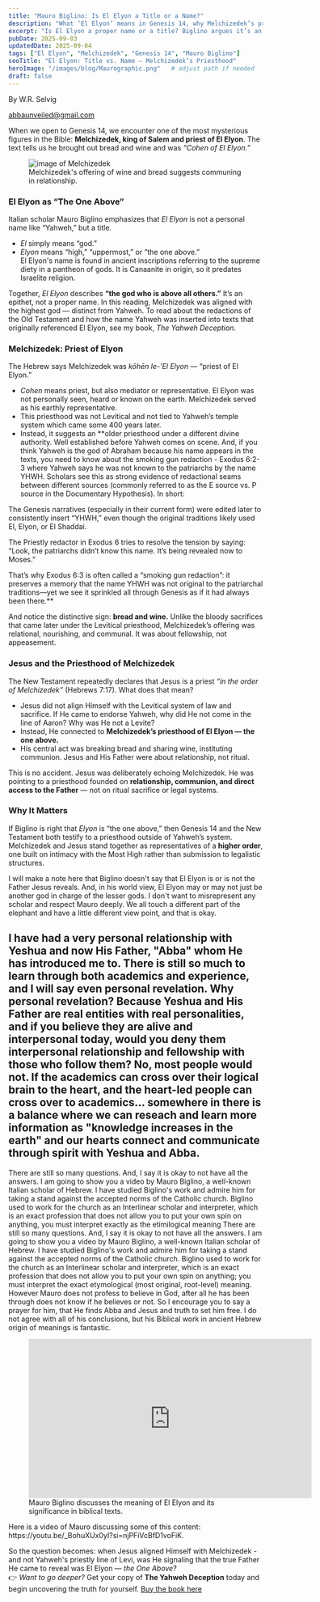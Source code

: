 ```yaml
---
title: "Mauro Biglino: Is El Elyon a Title or a Name?"
description: "What ‘El Elyon’ means in Genesis 14, why Melchizedek’s priesthood matters, and how Jesus connects to it."
excerpt: "Is El Elyon a proper name or a title? Biglino argues it’s an epithet—‘the Most High’—and that Melchizedek served Him with bread and wine."
pubDate: 2025-09-03
updatedDate: 2025-09-04
tags: ["El Elyon", "Melchizedek", "Genesis 14", "Mauro Biglino"]
seoTitle: "El Elyon: Title vs. Name — Melchizedek’s Priesthood"
heroImage: "/images/blog/Maurographic.png"   # adjust path if needed
draft: false
---
```


By W.R. Selvig

abbaunveiled@gmail.com

When we open to Genesis 14, we encounter one of the most mysterious figures in the Bible: **Melchizedek, king of Salem and priest of El Elyon**. The text tells us he brought out bread and wine and was *“Cohen of El Elyon.”*
<figure>
  <img class="is-narrow" src="/images/Melchizedek.png" alt="image of Melchizedek" />
  <figcaption>Melchizedek's offering of wine and bread suggests communing in relationship.</figcaption>
</figure>

### El Elyon as “The One Above”
Italian scholar Mauro Biglino emphasizes that *El Elyon* is not a personal name like “Yahweh,” but a title.  
- *El* simply means “god.”  
- *Elyon* means “high,” “uppermost,” or “the one above.”  
El Elyon's name is found in ancient inscriptions referring to the supreme diety in a pantheon of gods. It is Canaanite in origin, so it predates Israelite religion.

Together, *El Elyon* describes **“the god who is above all others.”** It’s an epithet, not a proper name. In this reading, Melchizedek was aligned with the highest god — distinct from Yahweh.
To read about the redactions of the Old Testament and how the name Yahweh was inserted into texts that originally referenced El Elyon, see my book, *The Yahweh Deception*.

### Melchizedek: Priest of Elyon
The Hebrew says Melchizedek was *kōhēn le-’El Elyon* — “priest of El Elyon.”  
- *Cohen* means priest, but also mediator or representative.  El Elyon was not personally seen, heard or known on the earth. Melchizedek served as his earthly representative.
- This priesthood was not Levitical and not tied to Yahweh’s temple system which came some 400 years later.  
- Instead, it suggests an **older priesthood under a different divine authority. Well established before Yahweh comes on scene.
And, if you think Yahweh is the god of Abraham because his name appears in the texts, you need to know about the smoking gun redaction - Exodus 6:2-3 where Yahweh says he was not known to the patriarchs by the name YHWH. Scholars see this as strong evidence of redactional seams between different sources (commonly referred to as the E source vs. P source in the Documentary Hypothesis). In short:

The Genesis narratives (especially in their current form) were edited later to consistently insert “YHWH,” even though the original traditions likely used El, Elyon, or El Shaddai.

The Priestly redactor in Exodus 6 tries to resolve the tension by saying: “Look, the patriarchs didn’t know this name. It’s being revealed now to Moses.”

That’s why Exodus 6:3 is often called a “smoking gun redaction”: it preserves a memory that the name YHWH was not original to the patriarchal traditions—yet we see it sprinkled all through Genesis as if it had always been there.**

And notice the distinctive sign: **bread and wine.** Unlike the bloody sacrifices that came later under the Levitical priesthood, Melchizedek’s offering was relational, nourishing, and communal. It was about fellowship, not appeasement. 

### Jesus and the Priesthood of Melchizedek
The New Testament repeatedly declares that Jesus is a priest *“in the order of Melchizedek”* (Hebrews 7:17). What does that mean?  

- Jesus did not align Himself with the Levitical system of law and sacrifice.  If He came to endorse Yahweh, why did He not come in the line of Aaron? Why was He not a Levite?
- Instead, He connected to **Melchizedek’s priesthood of El Elyon — the one above.**  
- His central act was breaking bread and sharing wine, instituting communion.  Jesus and His Father were about relationship, not ritual.

This is no accident. Jesus was deliberately echoing Melchizedek. He was pointing to a priesthood founded on **relationship, communion, and direct access to the Father** — not on ritual sacrifice or legal systems.  

### Why It Matters
If Biglino is right that *Elyon* is “the one above,” then Genesis 14 and the New Testament both testify to a priesthood outside of Yahweh’s system. Melchizedek and Jesus stand together as representatives of a **higher order**, one built on intimacy with the Most High rather than submission to legalistic structures.

I will make a note here that Biglino doesn't say that El Elyon is or is not the Father Jesus reveals. And, in his world view, El Elyon may or may not just be another god in charge of the lesser gods. I don't want to misrepresent any scholar and respect Mauro deeply. We all touch a different part of the elephant and have a little different view point, and that is okay.

I have had a very personal relationship with Yeshua and now His Father, "Abba" whom He has introduced me to. There is still so much to learn through both academics and experience, and I will say even personal revelation. Why personal revelation? Because Yeshua and His Father are real entities with real personalities, and if you believe they are alive and interpersonal today, would you deny them interpersonal relationship and fellowship with those who follow them? No, most people would not. If the academics can cross over their logical brain to the heart, and the heart-led people can cross over to academics... somewhere in there is a balance where we can reseach and learn more information as "knowledge increases in the earth" and our hearts connect and communicate through spirit with Yeshua and Abba.
---
There are still so many questions. And, I say it is okay to not have all the answers. I am going to show you a video by Mauro Biglino, a well-known Italian scholar of Hebrew. I have studied Biglino's work and admire him for taking a stand against the accepted norms of the Catholic church. Biglino used to work for the church as an Interlinear scholar and interpreter, which is an exact profession that does not allow you to put your own spin on anything, you must interpret exactly as the etimilogical meaning There are still so many questions. And, I say it is okay to not have all the answers. I am going to show you a video by Mauro Biglino, a well-known Italian scholar of Hebrew. I have studied Biglino's work and admire him for taking a stand against the accepted norms of the Catholic church. Biglino used to work for the church as an Interlinear scholar and interpreter, which is an exact profession that does not allow you to put your own spin on anything; you must interpret the exact etymological (most original, root-level) meaning. However Mauro does not profess to believe in God, after all he has been through does not know if he believes or not. So I encourage you to say a prayer for him, that He finds Abba and Jesus and truth to set him free. I do not agree with all of his conclusions, but his Biblical work in ancient Hebrew origin of meanings is fantastic.

<figure>
  <iframe width="560" height="315" src="https://www.youtube.com/embed/_BohuXUx0yI?si=njPFiVcBfD1voFiK" title="Mauro Biglino on El Elyon" frameborder="0" allow="accelerometer; autoplay; clipboard-write; encrypted-media; gyroscope; picture-in-picture" allowfullscreen></iframe>
  <figcaption>Mauro Biglino discusses the meaning of El Elyon and its significance in biblical texts.</figcaption>
</figure>
Here is a video of Mauro discussing some of this content: https://youtu.be/_BohuXUx0yI?si=njPFiVcBfD1voFiK. 

So the question becomes: when Jesus aligned Himself with Melchizedek - and not Yahweh's priestly line of Levi, was He signaling that the true Father He came to reveal was El Elyon — *the One Above*?  
👉 *Want to go deeper?* Get your copy of **The Yahweh Deception** today and begin uncovering the truth for yourself. [Buy the book here](#)
